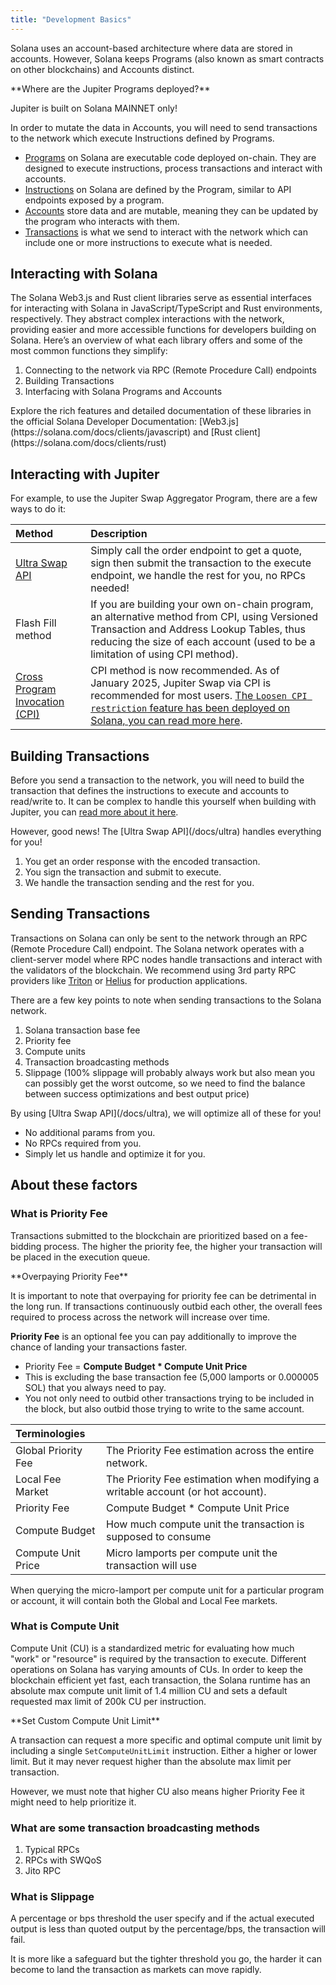 ```yaml
---
title: "Development Basics"
---
```


Solana uses an account-based architecture where data are stored in accounts. However, Solana keeps Programs (also known as smart contracts on other blockchains) and Accounts distinct.

<Tip>
  **Where are the Jupiter Programs deployed?**

  Jupiter is built on Solana MAINNET only!
</Tip>

In order to mutate the data in Accounts, you will need to send transactions to the network which execute Instructions defined by Programs.

* [Programs](https://solana.com/docs/core/programs) on Solana are executable code deployed on-chain. They are designed to execute instructions, process transactions and interact with accounts.
* [Instructions](https://solana.com/docs/core/transactions#instruction) on Solana are defined by the Program, similar to API endpoints exposed by a program.
* [Accounts](https://solana.com/docs/core/accounts) store data and are mutable, meaning they can be updated by the program who interacts with them.
* [Transactions](https://solana.com/docs/core/transactions#transaction) is what we send to interact with the network which can include one or more instructions to execute what is needed.

## Interacting with Solana

The Solana Web3.js and Rust client libraries serve as essential interfaces for interacting with Solana in JavaScript/TypeScript and Rust environments, respectively. They abstract complex interactions with the network, providing easier and more accessible functions for developers building on Solana. Here’s an overview of what each library offers and some of the most common functions they simplify:

1. Connecting to the network via RPC (Remote Procedure Call) endpoints
2. Building Transactions
3. Interfacing with Solana Programs and Accounts

<Info>
  Explore the rich features and detailed documentation of these libraries in the official Solana Developer Documentation: [Web3.js](https://solana.com/docs/clients/javascript) and [Rust client](https://solana.com/docs/clients/rust)
</Info>

## Interacting with Jupiter

For example, to use the Jupiter Swap Aggregator Program, there are a few ways to do it:

| Method                                                             | Description                                                                                                                                                                                                                                            |
| :----------------------------------------------------------------- | :----------------------------------------------------------------------------------------------------------------------------------------------------------------------------------------------------------------------------------------------------- |
| [Ultra Swap API](/docs/ultra)                                      | Simply call the order endpoint to get a quote, sign then submit the transaction to the execute endpoint, we handle the rest for you, no RPCs needed!                                                                                                   |
| Flash Fill method                                                  | If you are building your own on-chain program, an alternative method from CPI, using Versioned Transaction and Address Lookup Tables, thus reducing the size of each account (used to be a limitation of using CPI method).                            |
| [Cross Program Invocation (CPI)](https://solana.com/docs/core/cpi) | CPI method is now recommended. As of January 2025, Jupiter Swap via CPI is recommended for most users. [The `Loosen CPI restriction` feature has been deployed on Solana, you can read more here](https://github.com/solana-labs/solana/issues/26641). |

## Building Transactions

Before you send a transaction to the network, you will need to build the transaction that defines the instructions to execute and accounts to read/write to. It can be complex to handle this yourself when building with Jupiter, you can [read more about it here](https://solana.com/docs/core/transactions).

<Tip>
  However, good news! The [Ultra Swap API](/docs/ultra) handles everything for you!
  
  1. You get an order response with the encoded transaction.
  2. You sign the transaction and submit to execute.
  2. We handle the transaction sending and the rest for you.
</Tip>

## Sending Transactions

Transactions on Solana can only be sent to the network through an RPC (Remote Procedure Call) endpoint. The Solana network operates with a client-server model where RPC nodes handle transactions and interact with the validators of the blockchain. We recommend using 3rd party RPC providers like [Triton](https://triton.one/) or [Helius](https://helius.dev/) for production applications.

There are a few key points to note when sending transactions to the Solana network.

1. Solana transaction base fee
2. Priority fee
3. Compute units
4. Transaction broadcasting methods
5. Slippage (100% slippage will probably always work but also mean you can possibly get the worst outcome, so we need to find the balance between success optimizations and best output price)

<Tip>
  By using [Ultra Swap API](/docs/ultra), we will optimize all of these for you!
  
  * No additional params from you.
  * No RPCs required from you.
  * Simply let us handle and optimize it for you.
</Tip>

## About these factors

### What is Priority Fee

Transactions submitted to the blockchain are prioritized based on a fee-bidding process. The higher the priority fee, the higher your transaction will be placed in the execution queue.

<Note>
  **Overpaying Priority Fee**

  It is important to note that overpaying for priority fee can be detrimental in the long run. If transactions continuously outbid each other, the overall fees required to process across the network will increase over time.
</Note>

**Priority Fee** is an optional fee you can pay additionally to improve the chance of landing your transactions faster.

* Priority Fee = **Compute Budget \* Compute Unit Price**
* This is excluding the base transaction fee (5,000 lamports or 0.000005 SOL) that you always need to pay.
* You not only need to outbid other transactions trying to be included in the block, but also outbid those trying to write to the same account.

| Terminologies       |                                                                                 |
| :------------------- | :------------------------------------------------------------------------------- |
| Global Priority Fee | The Priority Fee estimation across the entire network.                          |
| Local Fee Market    | The Priority Fee estimation when modifying a writable account (or hot account). |
| Priority Fee        | Compute Budget \* Compute Unit Price                                            |
| Compute Budget      | How much compute unit the transaction is supposed to consume                    |
| Compute Unit Price  | Micro lamports per compute unit the transaction will use                        |

When querying the micro-lamport per compute unit for a particular program or account, it will contain both the Global and Local Fee markets.

### What is Compute Unit

Compute Unit (CU) is a standardized metric for evaluating how much "work" or "resource" is required by the transaction to execute. Different operations on Solana has varying amounts of CUs. In order to keep the blockchain efficient yet fast, each transaction, the Solana runtime has an absolute max compute unit limit of 1.4 million CU and sets a default requested max limit of 200k CU per instruction.

<Tip>
  **Set Custom Compute Unit Limit**

  A transaction can request a more specific and optimal compute unit limit by including a single `SetComputeUnitLimit` instruction. Either a higher or lower limit. But it may never request higher than the absolute max limit per transaction.
</Tip>

However, we must note that higher CU also means higher Priority Fee it might need to help prioritize it.

### What are some transaction broadcasting methods

1. Typical RPCs
2. RPCs with SWQoS
3. Jito RPC

### What is Slippage

A percentage or bps threshold the user specify and if the actual executed output is less than quoted output by the percentage/bps, the transaction will fail.

It is more like a safeguard but the tighter threshold you go, the harder it can become to land the transaction as markets can move rapidly.
